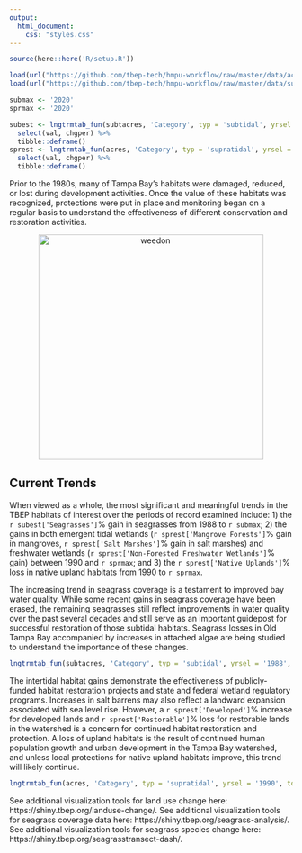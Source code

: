 ```yaml
---
output:
  html_document:
    css: "styles.css"
---
```


```r
source(here::here('R/setup.R'))

load(url("https://github.com/tbep-tech/hmpu-workflow/raw/master/data/acres.RData"))
load(url("https://github.com/tbep-tech/hmpu-workflow/raw/master/data/subtacres.RData"))

submax <- '2020'
sprmax <- '2020'

subest <- lngtrmtab_fun(subtacres, 'Category', typ = 'subtidal', yrsel = '1988', topyr = submax, estout = T) %>% 
  select(val, chgper) %>% 
  tibble::deframe()
sprest <- lngtrmtab_fun(acres, 'Category', typ = 'supratidal', yrsel = '1990', topyr = sprmax, estout = T) %>% 
  select(val, chgper) %>% 
  tibble::deframe()
```

Prior to the 1980s, many of Tampa Bay’s habitats were damaged, reduced, or lost during development activities. Once the value of these habitats was recognized, protections were put in place and monitoring began on a regular basis to understand the effectiveness of different conservation and restoration activities.

<center><img alt="weedon" src="img/weedonback.jpg" width="400"/></center>
<p></p>

## Current Trends

When viewed as a whole, the most significant and meaningful trends in the TBEP habitats of interest over the periods of record examined include: 1) the `r subest['Seagrasses']`% gain in seagrasses from 1988 to `r submax`; 2) the gains in both emergent tidal wetlands (`r sprest['Mangrove Forests']`% gain in mangroves, `r sprest['Salt Marshes']`% gain in salt marshes) and freshwater wetlands (`r sprest['Non-Forested Freshwater Wetlands']`% gain) between 1990 and `r sprmax`; and 3) the `r sprest['Native Uplands']`% loss in native upland habitats from 1990 to `r sprmax`. 

The increasing trend in seagrass coverage is a testament to improved bay water quality. While some recent gains in seagrass coverage have been erased, the remaining seagrasses still reflect improvements in water quality over the past several decades and still serve as an important guidepost for successful restoration of those subtidal habitats. Seagrass losses in Old Tampa Bay accompanied by increases in attached algae are being studied to understand the importance of these changes.

```r
lngtrmtab_fun(subtacres, 'Category', typ = 'subtidal', yrsel = '1988', topyr = submax, estout = F, family = fml)
```

The intertidal habitat gains demonstrate the effectiveness of publicly-funded habitat restoration projects and state and federal wetland regulatory programs. Increases in salt barrens may also reflect a landward expansion associated with sea level rise. However, a `r sprest['Developed']`% increase for developed lands and `r sprest['Restorable']`% loss for restorable lands in the watershed is a concern for continued habitat restoration and protection. A loss of upland habitats is the result of continued human population growth and urban development in the Tampa Bay watershed, and unless local protections for native upland habitats improve, this trend will likely continue.

```r
lngtrmtab_fun(acres, 'Category', typ = 'supratidal', yrsel = '1990', topyr = sprmax, estout = F, family = fml)
```

See additional visualization tools for land use change here: https://shiny.tbep.org/landuse-change/. See additional visualization tools for seagrass coverage data here: https://shiny.tbep.org/seagrass-analysis/. See additional visualization tools for seagrass species change here: https://shiny.tbep.org/seagrasstransect-dash/. 

<script type="text/javascript" src="js/iframeResizer.contentWindow.min.js"></script>
